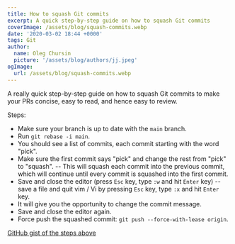 ```yaml
---
title: How to squash Git commits
excerpt: A quick step-by-step guide on how to squash Git commits
coverImage: /assets/blog/squash-commits.webp
date: '2020-03-02 18:44 +0000'
tags: Git
author:
  name: Oleg Chursin
  picture: '/assets/blog/authors/jj.jpeg'
ogImage:
  url: /assets/blog/squash-commits.webp
---
```


A really quick step-by-step guide on how to squash Git commits to make your PRs concise, easy to read, and hence easy to review.

Steps:

- Make sure your branch is up to date with the `main` branch.
- Run `git rebase -i main`.
- You should see a list of commits, each commit starting with the word "pick".
- Make sure the first commit says "pick" and change the rest from "pick" to "squash". -- This will squash each commit into the previous commit, which will continue until every commit is squashed into the first commit.
- Save and close the editor (press `Esc` key, type `:w` and hit `Enter` key) -- save a file and quit vim / Vi by pressing `Esc` key, type `:x` and hit `Enter` key.
- It will give you the opportunity to change the commit message.
- Save and close the editor again.
- Force push the squashed commit: `git push --force-with-lease origin`.

[GitHub gist of the steps above](https://gist.github.com/olegchursin/fd0d6b3d3893be3b58c48036d5be118f)
